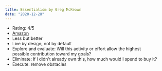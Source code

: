 ```yaml
---
title: Essentialism by Greg McKeown
date: "2020-12-28"
---
```


- Rating: 4/5
- [Amazon](https://amzn.to/38TwIN5)
- Less but better
- Live by design, not by default
- Explore and evaluate: Will this activity or effort allow the highest possible contribution toward my goals?
- Eliminate: If I didn't already own this, how much would I spend to buy it?
- Execute: remove obstacles
